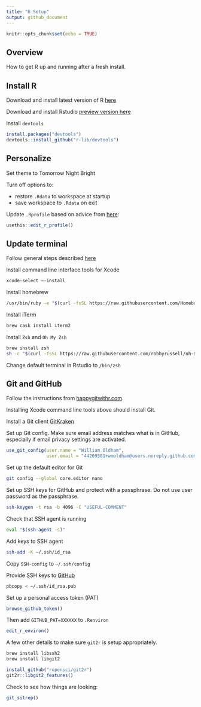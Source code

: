 ```yaml
---
title: "R Setup"
output: github_document
---
```


```r
knitr::opts_chunk$set(echo = TRUE)
```

## Overview

How to get R up and running after a fresh install.

## Install R

Download and install latest version of R [here](https://cran.r-project.org/) 

Download and install Rstudio [preview version here](https://rstudio.com/products/rstudio/download/preview/) 

Install `devtools` 

```r
install.packages("devtools")
devtools::install_github("r-lib/devtools")
```

## Personalize

Set theme to Tomorrow Night Bright

Turn off options to:

* restore `.Rdata` to workspace at startup
* save workspace to `.Rdata` on exit
    
Update `.Rprofile` based on advice from [here](http://kevinushey.github.io/blog/2015/02/02/rprofile-essentials/):

```r
usethis::edit_r_profile()
```

## Update terminal

Follow general steps described [here](https://www.freecodecamp.org/news/how-to-configure-your-macos-terminal-with-zsh-like-a-pro-c0ab3f3c1156/)

Install command line interface tools for Xcode

```zsh
xcode-select —-install
```

Install homebrew

```zsh
/usr/bin/ruby -e "$(curl -fsSL https://raw.githubusercontent.com/Homebrew/install/master/install)"
```

Install iTerm 

```zsh
brew cask install iterm2
```

Install `Zsh` and `Oh My Zsh`

```zsh
brew install zsh
sh -c "$(curl -fsSL https://raw.githubusercontent.com/robbyrussell/oh-my-zsh/master/tools/install.sh)"
```

Change default terminal in Rstudio to `/bin/zsh`

## Git and GitHub

Follow the instructions from [happygitwithr.com](https://happygitwithr.com/). 

Installing Xcode command line tools above should install Git. 

Install a Git client [GitKraken](https://www.gitkraken.com/download/mac)

Set up Git config. Make sure email address matches what is in GitHub, especially if email privacy settings are activated.

```r
use_git_config(user.name = "William Oldham", 
               user.email = "44209581+wmoldham@users.noreply.github.com")
```

Set up the default editor for Git

```zsh
git config --global core.editor nano 
```

Set up SSH keys for GitHub and protect with a passphrase. Do not use user password as the passphrase. 

```zsh
ssh-keygen -t rsa -b 4096 -C "USEFUL-COMMENT"
```

Check that SSH agent is running

```zsh
eval "$(ssh-agent -s)"
```

Add keys to SSH agent

```zsh
ssh-add -K ~/.ssh/id_rsa
```

Copy `SSH-config` to `~/.ssh/config`

Provide SSH keys to [GitHub](https://github.com/settings/keys)

```zsh
pbcopy < ~/.ssh/id_rsa.pub
```

Set up a personal access token (PAT)

```r
browse_github_token()
```

Then add `GITHUB_PAT=XXXXXX` to `.Renviron`

```r
edit_r_environ()
```

A few other details to make sure `git2r` is setup appropriately.

```zsh
brew install libssh2
brew install libgit2
```

```r
install_github("ropensci/git2r")
git2r::libgit2_features()
```

Check to see how things are looking:

```r
git_sitrep()
```

